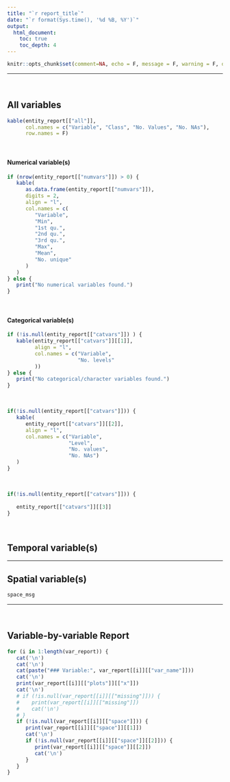 ```yaml
---
title: "`r report_title`"
date: "`r format(Sys.time(), '%d %B, %Y')`"
output:
  html_document:
    toc: true
    toc_depth: 4
---
```


```r
knitr::opts_chunk$set(comment=NA, echo = F, message = F, warning = F, out.width = '100%', fig.height = 4)
```

---

&nbsp;

## All variables

```r
kable(entity_report[["all"]],
      col.names = c("Variable", "Class", "No. Values", "No. NAs"),
      row.names = F)

```

&nbsp;

#### Numerical variable(s)

```r
if (nrow(entity_report[["numvars"]]) > 0) {
   kable(
      as.data.frame(entity_report[["numvars"]]),
      digits = 2,
      align = "l",
      col.names = c(
         "Variable",
         "Min",
         "1st qu.",
         "2nd qu.",
         "3rd qu.",
         "Max",
         "Mean",
         "No. unique"
      )
   )
} else {
   print("No numerical variables found.")
}
```

&nbsp;

#### Categorical variable(s)

```r
if (!is.null(entity_report[["catvars"]]) ) {
   kable(entity_report[["catvars"]][[1]],
         align = "l",
         col.names = c("Variable",
                       "No. levels"
         ))
} else {
   print("No categorical/character variables found.")
}
```

&nbsp;

```r
if(!is.null(entity_report[["catvars"]])) {
   kable(
      entity_report[["catvars"]][[2]],
      align = "l",
      col.names = c("Variable",
                    "Level",
                    "No. values",
                    "No. NAs")
   )
}
```

&nbsp;

```r
if(!is.null(entity_report[["catvars"]])) {
      
   entity_report[["catvars"]][[3]]
}
```

&nbsp;

## Temporal variable(s)



---

## Spatial variable(s)

```r
space_msg
```


---

&nbsp;

## Variable-by-variable Report

```r
for (i in 1:length(var_report)) {
   cat('\n')
   cat('\n')
   cat(paste("### Variable:", var_report[[i]][["var_name"]]))
   cat('\n')
   print(var_report[[i]][["plots"]][["x"]])
   cat('\n')
   # if (!is.null(var_report[[i]][["missing"]])) {
   #    print(var_report[[i]][["missing"]])
   #    cat('\n')
   # }
   if (!is.null(var_report[[i]][["space"]])) {
      print(var_report[[i]][["space"]][[1]])
      cat('\n')
      if (!is.null(var_report[[i]][["space"]][[2]])) {
         print(var_report[[i]][["space"]][[2]])
         cat('\n')
      }
   }
}
```